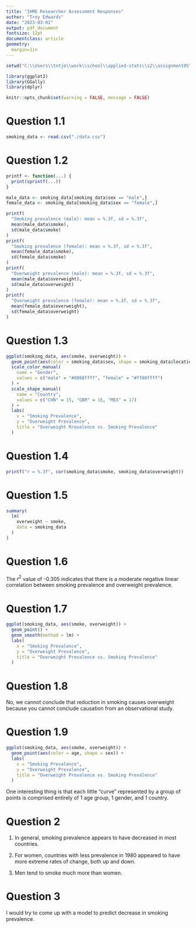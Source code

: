 ```yaml
---
title: "IHME Researcher Assessment Responses"
author: "Troy Edwards"
date: "2023-03-01"
output: pdf_document
fontsize: 12pt
documentclass: article
geometry:
  margin=1in
---
```


```r
setwd("C:\\Users\\tntje\\work\\school\\applied-stats\\s2\\assignment05")

library(ggplot2)
library(GGally)
library(dplyr)

knitr::opts_chunk$set(warning = FALSE, message = FALSE)
```

# Question 1.1

```r
smoking_data <- read.csv("./data.csv")
```

# Question 1.2

```r
printf <- function(...) {
  print(sprintf(...))
}

male_data <- smoking_data[smoking_data$sex == "male",]
female_data <- smoking_data[smoking_data$sex == "female",]

printf(
  "Smoking prevalence (male): mean = %.3f, sd = %.3f",
  mean(male_data$smoke),
  sd(male_data$smoke)
)
printf(
  "Smoking prevalence (female): mean = %.3f, sd = %.3f",
  mean(female_data$smoke),
  sd(female_data$smoke)
)
printf(
  "Overweight prevalence (male): mean = %.3f, sd = %.3f",
  mean(male_data$overweight),
  sd(male_data$overweight)
)
printf(
  "Overweight prevalence (female): mean = %.3f, sd = %.3f",
  mean(female_data$overweight),
  sd(female_data$overweight)
)
```

# Question 1.3

```r
ggplot(smoking_data, aes(smoke, overweight)) +
  geom_point(aes(color = smoking_data$sex, shape = smoking_data$location)) +
  scale_color_manual(
    name = "Gender",
    values = c("male" = "#8888ffff", "female" = "#ff88ffff")
  ) +
  scale_shape_manual(
    name = "Country",
    values = c("CHN" = 15, "GBR" = 16, "MEX" = 17)
  ) +
  labs(
    x = "Smoking Prevalence",
    y = "Overweight Prevalence",
    title = "Overweight Rrevalence vs. Smoking Prevalence"
  )
```

# Question 1.4

```r
printf("r = %.3f", cor(smoking_data$smoke, smoking_data$overweight))
```

# Question 1.5

```r
summary(
  lm(
    overweight ~ smoke,
    data = smoking_data
  )
)
```

# Question 1.6

The $r^2$ value of -0.305 indicates that there is a moderate negative linear
correlation between smoking prevalence and overweight prevalence.

# Question 1.7

\begin{center}
$\widehat{overweight} = 0.61214 - 0.40945(smoking)$
\end{center}

```r
ggplot(smoking_data, aes(smoke, overweight)) +
  geom_point() +
  geom_smooth(method = lm) +
  labs(
    x = "Smoking Prevalence",
    y = "Overweight Prevalence",
    title = "Overweight Prevalence vs. Smoking Prevalence"
  )
```

# Question 1.8

No, we cannot conclude that reduction in smoking causes overweight because you
cannot conclude causation from an observational study.

# Question 1.9

```r
ggplot(smoking_data, aes(smoke, overweight)) +
  geom_point(aes(color = age, shape = sex)) +
  labs(
    x = "Smoking Prevalence",
    y = "Overweight Prevalence",
    title = "Overweight Prevalence vs. Smoking Prevalence"
  )
```

One interesting thing is that each little "curve" represented by a group of
points is comprised entirely of 1 age group, 1 gender, and 1 country. 

# Question 2

1. In general, smoking prevalence appears to have decreased in most countries.

2. For women, countries with less prevalence in 1980 appeared to have more
extreme rates of change, both up and down.

3. Men tend to smoke much more than women. 

# Question 3

I would try to come up with a model to predict decrease in smoking prevalence. 